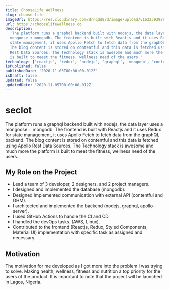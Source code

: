```yaml
---
title: ChooseLife Wellness
slug: choose-life
imageUrl: https://res.cloudinary.com/drnqdd87d/image/upload/v1632393986/Personal/chooselife_ajndqs.png
url: https://chooselifewellness.co
description:
  'The platform runs a graphql backend built with nodejs, the data layer uses a
  mongoose + mongodb. The frontend is built with Reactjs and it uses Redux for
  state management, it uses Apollo Fetch to fetch data from the graphQL backend.
  The blog content is stored on contentful and this data is fetched using Apollo
  Rest Data Sources. The Technology stack is awesome and much more the platform
  is built to meeet the fitness, wellness need of the users.'
technology: ['reactjs', 'redux', 'nodejs', 'graphql', 'mongodb', 'contentful']
isPublished: false
publishedDate: '2020-11-05T00:00:00.012Z'
isDraft: false
updated: false
updatedDate: '2020-11-05T00:00:00.012Z'
---
```


# seclot

The platform runs a graphql backend built with nodejs, the data layer uses a
mongoose + mongodb. The frontend is built with Reactjs and it uses Redux for
state management, it uses Apollo Fetch to fetch data from the graphQL backend.
The blog content is stored on contentful and this data is fetched using Apollo
Rest Data Sources. The Technology stack is awesome and much more the platform is
built to meet the fitness, wellness need of the users.

## My Role on the Project

- Lead a team of 3 developer, 2 designers, and 2 project managers.
- I designed and implemented the database (mongodb).
- Designed Implemented communication with external API (contentful and GHM).
- I architected and implemented the backend (nodejs, graphql, apollo-server).
- I used GitHub Actions to handle the CI and CD.
- I handled the devOps tasks. (AWS, Linux).
- Contributed to the frontend (Reactjs, Redux, Styled Components, Material UI)
  implementation with specific task as assigned and necessary.

## Motivation

The motivation for me developed as I got more into the problem I was trying to
solve. Making health, wellness, fitness and nutrition a top priority for the
users of the product. It is important to note that the project will be launched
in Lagos, Nigeria.
